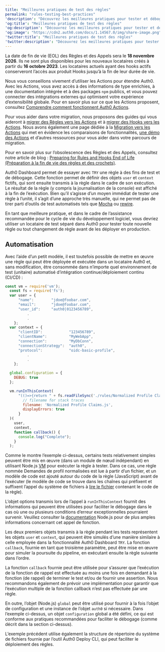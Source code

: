 ```yaml
---
title: "Meilleures pratiques de test des règles"
permalink: "rules-testing-best-practices"
'description': "Découvrez les meilleures pratiques pour tester et déboguer votre environnement Auth0."
'og:title': "Meilleures pratiques de test des règles"
'og:description': "Découvrez les meilleures pratiques pour tester et déboguer votre environnement Auth0."
'og:image': "https://cdn2.auth0.com/docs/1.14567.0/img/share-image.png"
'twitter:title': "Meilleures pratiques de test des règles"
'twitter:description': "Découvrez les meilleures pratiques pour tester et déboguer votre environnement Auth0."
---
```


<Warning>

La date de fin de vie (EOL) des Règles et des Appels sera le **18 novembre 2026**. Ils ne sont plus disponibles pour les nouveaux locataires créés à partir du **16 octobre 2023**. Les locataires actuels ayant des hooks actifs conserveront l’accès aux produit Hooks jusqu’à la fin de leur durée de vie.

Nous vous conseillons vivement d’utiliser les Actions pour étendre Auth0. Avec les Actions, vous avez accès à des informations de type enrichies, à une documentation intégrée et à des packages `npm` publics, et vous pouvez connecter des intégrations externes qui optimisent votre expérience d’extensibilité globale. Pour en savoir plus sur ce que les Actions proposent, consultez [Comprendre comment fonctionnent Auth0 Actions](/docs/fr-ca/customize/actions/actions-overview).

Pour vous aider dans votre migration, nous proposons des guides qui vous aideront à [migrer des Règles vers les Actions](/docs/fr-ca/customize/actions/migrate/migrate-from-rules-to-actions) et à [migrer des Hooks vers les Actions](/docs/fr-ca/customize/actions/migrate/migrate-from-hooks-to-actions). Nous avons également une page dédiée à la [Migration vers les Actions](https://auth0.com/extensibility/movetoactions) qui met en évidence les comparaisons de fonctionnalités, [une démo des Actions](https://www.youtube.com/watch?v=UesFSY1klrI)  et d’autres ressources pour vous aider dans votre parcours de migration.

Pour en savoir plus sur l’obsolescence des Règles et des Appels, consultez notre article de blog : [Preparing for Rules and Hooks End of Life (Préparation à la fin de vie des règles et des crochets)](https://auth0.com/blog/preparing-for-rules-and-hooks-end-of-life/).

</Warning>

<Tooltip href="/docs/docs/fr-ca/glossary?term=auth0-dashboard" tip="Auth0 Dashboard
Principal produit d’Auth0 pour configurer vos services." cta="Voir le glossaire">Auth0 Dashboard</Tooltip> permet de essayer avec `TRY` une règle à des fins de test et de débogage. Cette fonction permet de définir des objets `user` et `context` fictifs, qui sont ensuite transmis à la règle dans le cadre de son exécution. Le résultat de la règle (y compris la journalisation de la console) est affiché à la fin de l’exécution. Bien qu’il s’agisse d’un moyen immédiat de tester une règle à l’unité, il s’agit d’une approche très manuelle, qui ne permet pas de tirer parti d’outils de test automatisés tels que [Mocha](https://mochajs.org/) ou [rewire](https://www.npmjs.com/package/rewire).

En tant que meilleure pratique, et dans le cadre de l’assistance recommandée pour le cycle de vie du développement logiciel, vous devriez utiliser un locataire de test séparé dans Auth0 pour tester toute nouvelle règle ou tout changement de règle avant de les déployer en production.

## Automatisation

Avec l’aide d’un petit modèle, il est toutefois possible de mettre en œuvre une règle qui peut être déployée et exécutée dans un locataire Auth0 et, sans modification, être consommée dans n’importe quel environnement de test (unitaire) automatisé d’intégration continue/déploiement continu (CI/CD) :

```javascript lines expandable
const vm = require('vm');
  const fs = require('fs');
  var user = {
      "name":        "jdoe@foobar.com",
      "email":       "jdoe@foobar.com",
      "user_id":     "auth0|0123456789",
          .
          .
    };
  var context = {
      "clientID":            "123456789",
      "clientName":          "MyWebApp",
      "connection":          "MyDbConn",
      "connectionStrategy":  "auth0",
      "protocol":            "oidc-basic-profile",
          .
          .
    };

  global.configuration = {
    DEBUG: true
  };

  vm.runInThisContext(
      "(()=>{return " + fs.readFileSync('./rules/Normalized Profile Claims.js') + " })();", {
        // filename for stack traces
        filename: 'Normalized Profile Claims.js',
        displayErrors: true
      }
  )(
    user,
    context,
    function callback() {
      console.log("Complete");
    }
  );
```

Comme le montre l’exemple ci-dessus, certains tests relativement simples peuvent être mis en œuvre (dans un module de nœud indépendant) en utilisant Node.js [VM](https://www.w3schools.com/nodejs/ref_vm.asp) pour exécuter la règle à tester. Dans ce cas, une règle nommée Demandes de profil normalisées est lue à partir d’un fichier, et un modèle de code est ajouté autour du code de la règle (JavaScript) avant de l’exécuter (le modèle de code se trouve dans les chaînes qui préfixent et suffixent l’appel du système de fichiers à [lire le fichier](https://nodejs.org/api/fs.html#fs_fs_readfilesync_path_options) contenant le code de la règle).

L’objet options transmis lors de l’appel à `runInThisContext` fournit des informations qui peuvent être utilisées pour faciliter le débogage dans le cas où une ou plusieurs conditions d’erreur exceptionnelles pourraient survenir. Veuillez consulter la [documentation](https://node.readthedocs.io/en/stable/api/vm/) Node.js pour de plus amples informations concernant cet appel de fonction.

Les deux premiers objets transmis à la règle pendant les tests représentent les objets `user` et `context`, qui peuvent être simulés d’une manière similaire à celle employée dans la fonctionnalité Auth0 Dashboard `TRY`. La fonction `callback`, fournie en tant que troisième paramètre, peut être mise en œuvre pour simuler la poursuite du pipeline, en exécutant ensuite la règle suivante dans l’ordre.

La fonction `callback` fournie peut être utilisée pour s’assurer que l’exécution de la fonction de rappel est effectuée au moins une fois en demandant à la fonction (de rappel) de terminer le test et/ou de fournir une assertion. Nous recommandons également de prévoir une implémentation pour garantir que l’exécution multiple de la fonction callback n’est pas effectuée par une règle.

En outre, l’objet (Node.js) `global` peut être utilisé pour fournir à la fois l’objet de configuration et une instance de l’objet `auth0` si nécessaire. Dans l’exemple ci-dessus, un objet `configuration` global a été défini, ce qui est conforme aux pratiques recommandées pour faciliter le débogage (comme décrit dans la section ci-dessus).

L’exemple précédent utilise également la structure de répertoire du système de fichiers fournie par l’outil Auth0 Deploy CLI, qui peut faciliter le déploiement des règles.